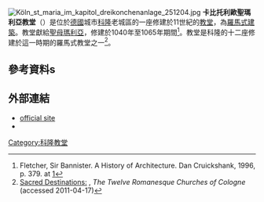 [[File:Köln_st_maria_im_kapitol_dreikonchenanlage_251204.jpg|thumb]]
'''卡比托利歐聖瑪利亞教堂'''（{{lang-de|St. Maria im Kapitol}}）是位於[[德國|德國]]城市[[科隆|科隆]]老城區的一座修建於11世紀的[[教堂|教堂]]，為[[羅馬式建築|羅馬式建築]]。教堂獻給[[聖母瑪利亞|聖母瑪利亞]]，修建於1040年至1065年期間<ref>Fletcher, Sir Bannister. A History of Architecture. Dan Cruickshank, 1996, p. 379. at [http://books.google.com/books?id=Gt1jTpXAThwC&lpg=PA379&dq=churches%20in%20cologne&pg=PA379#v=onepage&q=churches%20in%20cologne&f=false]</ref>。教堂是科隆的十二座修建於這一時期的羅馬式教堂之一<ref>[http://www.sacred-destinations.com/germany/cologne-romanesque-churches.htm Sacred Destinations:] {{Wayback|url=http://www.sacred-destinations.com/germany/cologne-romanesque-churches.htm |date=20110609200627 }}, ''The Twelve Romanesque Churches of Cologne'' (accessed 2011-04-17)</ref>。

== 參考資料s ==
{{Reflist}}

== 外部連結 ==
{{commonscat|St. Maria im Kapitol (Köln)|St. Maria im Kapitol}} 
{{commonscat|Cloisters of St. Maria im Kapitol}}
* [https://web.archive.org/web/20101125081459/http://www.maria-im-kapitol.de/index2.html official site] {{de icon}} {{en icon}} {{fr icon}}
* {{structurae|s0026080}}

{{coord|50|56|5|N|6|57|31|E|region:DE-NW_type:landmark|display=title}}

[[Category:科隆教堂|Category:科隆教堂]]
